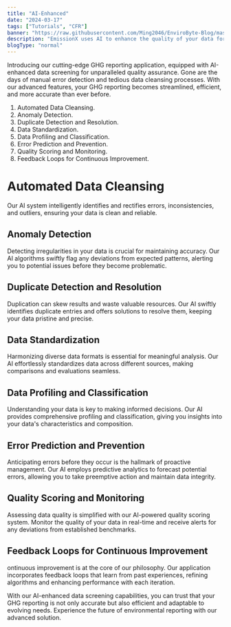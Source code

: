 ```yaml
---
title: "AI-Enhanced"
date: "2024-03-17"
tags: ["Tutorials", "CFR"]
banner: "https://raw.githubusercontent.com/Ming2046/EnviroByte-Blog/master/images/jxelyjTrWFg.jpeg"
description: "EmissionX uses AI to enhance the quality of your data for GHG reporting."
blogType: "normal"
---
```


Introducing our cutting-edge GHG reporting application, equipped with AI-enhanced data screening for unparalleled quality assurance.
Gone are the days of manual error detection and tedious data cleansing processes.
With our advanced features, your GHG reporting becomes streamlined, efficient, and more accurate than ever before.

1. Automated Data Cleansing.
2. Anomaly Detection.
3. Duplicate Detection and Resolution.
4. Data Standardization.
5. Data Profiling and Classification.
6. Error Prediction and Prevention.
7. Quality Scoring and Monitoring.
8. Feedback Loops for Continuous Improvement.

# Automated Data Cleansing

Our AI system intelligently identifies and rectifies errors, inconsistencies, and outliers, ensuring your data is clean and reliable.

## Anomaly Detection

Detecting irregularities in your data is crucial for maintaining accuracy.
Our AI algorithms swiftly flag any deviations from expected patterns, alerting you to potential issues before they become problematic.

## Duplicate Detection and Resolution

Duplication can skew results and waste valuable resources.
Our AI swiftly identifies duplicate entries and offers solutions to resolve them, keeping your data pristine and precise.

## Data Standardization

Harmonizing diverse data formats is essential for meaningful analysis.
Our AI effortlessly standardizes data across different sources, making comparisons and evaluations seamless.

## Data Profiling and Classification

Understanding your data is key to making informed decisions.
Our AI provides comprehensive profiling and classification, giving you insights into your data's characteristics and composition.

## Error Prediction and Prevention

Anticipating errors before they occur is the hallmark of proactive management.
Our AI employs predictive analytics to forecast potential errors, allowing you to take preemptive action and maintain data integrity.

## Quality Scoring and Monitoring

Assessing data quality is simplified with our AI-powered quality scoring system.
Monitor the quality of your data in real-time and receive alerts for any deviations from established benchmarks.

## Feedback Loops for Continuous Improvement

ontinuous improvement is at the core of our philosophy.
Our application incorporates feedback loops that learn from past experiences, refining algorithms and enhancing performance with each iteration.

With our AI-enhanced data screening capabilities, you can trust that your GHG reporting is not only accurate but also efficient and adaptable to evolving needs.
Experience the future of environmental reporting with our advanced solution.
